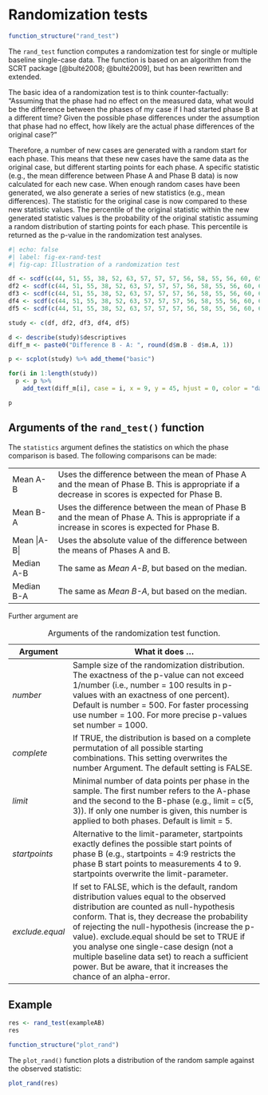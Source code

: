 # Randomization tests

```r
function_structure("rand_test")
```

The `rand_test` function computes a randomization test for single or multiple baseline single-case data. The function is based on an algorithm from the SCRT package [@bulté2008; @bulté2009], but has been rewritten and extended.

The basic idea of a randomization test is to think counter-factually: "Assuming that the phase had no effect on the measured data, what would be the difference between the phases of my case if I had started phase B at a different time? Given the possible phase differences under the assumption that phase had no effect, how likely are the actual phase differences of the original case?"

Therefore, a number of new cases are generated with a random start for each phase. This means that these new cases have the same data as the original case, but different starting points for each phase. A specific statistic (e.g., the mean difference between Phase A and Phase B data) is now calculated for each new case. When enough random cases have been generated, we also generate a series of new statistics (e.g., mean differences). The statistic for the original case is now compared to these new statistic values. The percentile of the original statistic within the new generated statistic values is the probability of the original statistic assuming a random distribution of starting points for each phase. This percentile is returned as the p-value in the randomization test analyses.

```r
#| echo: false
#| label: fig-ex-rand-test
#| fig-cap: Illustration of a randomization test

df <- scdf(c(44, 51, 55, 38, 52, 63, 57, 57, 57, 56, 58, 55, 56, 60, 65), phase_design = list(A = 5, B = 10), name = "Original case")
df2 <- scdf(c(44, 51, 55, 38, 52, 63, 57, 57, 57, 56, 58, 55, 56, 60, 65), phase_design = list(A = 4, B = 11), name = "Random variation 1")
df3 <- scdf(c(44, 51, 55, 38, 52, 63, 57, 57, 57, 56, 58, 55, 56, 60, 65), phase_design = list(A = 6, B = 9), name = "Random variation 2")
df4 <- scdf(c(44, 51, 55, 38, 52, 63, 57, 57, 57, 56, 58, 55, 56, 60, 65), phase_design = list(A = 7, B = 8), name = "Random variation 3")
df5 <- scdf(c(44, 51, 55, 38, 52, 63, 57, 57, 57, 56, 58, 55, 56, 60, 65), phase_design = list(A = 8, B = 7), name = "Random variation 4")

study <- c(df, df2, df3, df4, df5)

d <- describe(study)$descriptives
diff_m <- paste0("Difference B - A: ", round(d$m.B - d$m.A, 1))

p <- scplot(study) %>% add_theme("basic")

for(i in 1:length(study)) 
  p <- p %>% 
    add_text(diff_m[i], case = i, x = 9, y = 45, hjust = 0, color = "darkred")

p

```

## Arguments of the `rand_test()` function

The `statistics` argument defines the statistics on which the phase comparison is based. The following comparisons can be made:

|              |                                                                                                                                               |
|-------------|-----------------------------------------------------------|
| Mean A-B     | Uses the difference between the mean of Phase A and the mean of Phase B. This is appropriate if a decrease in scores is expected for Phase B. |
| Mean B-A     | Uses the difference between the mean of Phase B and the mean of Phase A. This is appropriate if a increase in scores is expected for Phase B. |
| Mean \|A-B\| | Uses the absolute value of the difference between the means of Phases A and B.                                                                |
| Median A-B   | The same as *Mean A-B*, but based on the median.                                                                                              |
| Median B-A   | The same as *Mean B-A*, but based on the median.                                                                                              |

Further argument are

| Argument        | What it does ...                                                                                                                                                                                                                                                                                                                                                                                                                                     |
|-----------|-------------------------------------------------------------|
| *number*        | Sample size of the randomization distribution. The exactness of the p-value can not exceed 1/number (i.e., number = 100 results in p-values with an exactness of one percent). Default is number = 500. For faster processing use number = 100. For more precise p-values set number = 1000.                                                                                                                                                         |
| *complete*      | If TRUE, the distribution is based on a complete permutation of all possible starting combinations. This setting overwrites the number Argument. The default setting is FALSE.                                                                                                                                                                                                                                                                       |
| *limit*         | Minimal number of data points per phase in the sample. The first number refers to the A-phase and the second to the B-phase (e.g., limit = c(5, 3)). If only one number is given, this number is applied to both phases. Default is limit = 5.                                                                                                                                                                                                       |
| *startpoints*   | Alternative to the limit-parameter, startpoints exactly defines the possible start points of phase B (e.g., startpoints = 4:9 restricts the phase B start points to measurements 4 to 9. startpoints overwrite the limit-parameter.                                                                                                                                                                                                                  |
| *exclude.equal* | If set to FALSE, which is the default, random distribution values equal to the observed distribution are counted as null-hypothesis conform. That is, they decrease the probability of rejecting the null-hypothesis (increase the p-value). exclude.equal should be set to TRUE if you analyse one single-case design (not a multiple baseline data set) to reach a sufficient power. But be aware, that it increases the chance of an alpha-error. |

: Arguments of the randomization test function.

## Example

```r
res <- rand_test(exampleAB)
res
```

```r
function_structure("plot_rand")
```

The `plot_rand()` function plots a distribution of the random sample against the observed statistic:

```r
plot_rand(res)
```
